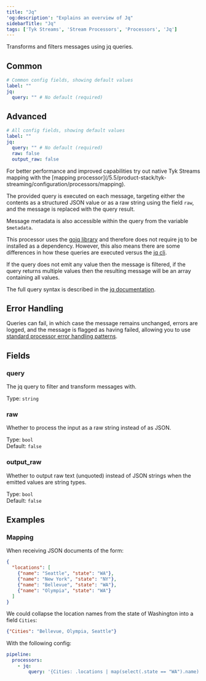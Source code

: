 ```yaml
---
title: "Jq"
'og:description': "Explains an overview of Jq"
sidebarTitle: "Jq"
tags: ['Tyk Streams', 'Stream Processors', 'Processors', 'Jq']
---
```


Transforms and filters messages using jq queries.

## Common

```yml
# Common config fields, showing default values
label: ""
jq:
  query: "" # No default (required)
```

## Advanced

```yml
# All config fields, showing default values
label: ""
jq:
  query: "" # No default (required)
  raw: false
  output_raw: false
```


<Note>
For better performance and improved capabilities try out native Tyk Streams mapping with the [mapping processor](/5.5/product-stack/tyk-streaming/configuration/processors/mapping).
</Note>


The provided query is executed on each message, targeting either the contents as a structured JSON value or as a raw string using the field `raw`, and the message is replaced with the query result.

Message metadata is also accessible within the query from the variable `$metadata`.

This processor uses the [gojq library](https://github.com/itchyny/gojq) and therefore does not require jq to be installed as a dependency. However, this also means there are some differences in how these queries are executed versus the [jq cli](https://github.com/itchyny/gojq#difference-to-jq).

If the query does not emit any value then the message is filtered, if the query returns multiple values then the resulting message will be an array containing all values.

The full query syntax is described in the [jq documentation](https://stedolan.github.io/jq/manual).

## Error Handling

Queries can fail, in which case the message remains unchanged, errors are logged, and the message is flagged as having failed, allowing you to use [standard processor error handling patterns](/5.5/product-stack/tyk-streaming/configuration/common-configuration/error-handling).

## Fields

### query

The jq query to filter and transform messages with.


Type: `string`  

### raw

Whether to process the input as a raw string instead of as JSON.


Type: `bool`  
Default: `false`  

### output_raw

Whether to output raw text (unquoted) instead of JSON strings when the emitted values are string types.


Type: `bool`  
Default: `false`  

## Examples

### Mapping

When receiving JSON documents of the form:

```json
{
  "locations": [
    {"name": "Seattle", "state": "WA"},
    {"name": "New York", "state": "NY"},
    {"name": "Bellevue", "state": "WA"},
    {"name": "Olympia", "state": "WA"}
  ]
}
```

We could collapse the location names from the state of Washington into a field `Cities`:

```json
{"Cities": "Bellevue, Olympia, Seattle"}
```

With the following config:

```yaml
pipeline:
  processors:
    - jq:
        query: '{Cities: .locations | map(select(.state == "WA").name) | sort | join(", ") }'
```
